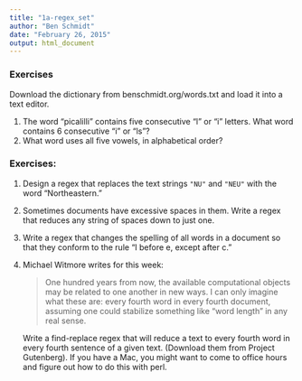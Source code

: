 ```yaml
---
title: "1a-regex_set"
author: "Ben Schmidt"
date: "February 26, 2015"
output: html_document
---
```




### Exercises
Download the dictionary from benschmidt.org/words.txt and load it into a text editor.

1. The word "picalilli" contains five consecutive "l" or "i" letters. What word contains 6 consecutive "i" or "ls"?
2. What word uses all five vowels, in alphabetical order?


### Exercises:

1. Design a regex that replaces the text strings `"NU"` and `"NEU"` with the word "Northeastern."

2. Sometimes documents have excessive spaces in them. Write a regex that reduces any string of spaces down to just one.

3. Write a regex that changes the spelling of all words in a document so that they conform to the rule "I before e, except after c."

4. Michael Witmore writes for this week:

	> One hundred years from now, the available computational objects may be related to one another in new ways. I can only imagine what these are: every fourth word in every fourth document, assuming one could stabilize something like “word length” in any real sense.

	Write a find-replace regex that will reduce a text to every fourth word in every fourth sentence of a given text. (Download them from Project Gutenberg). If you have a Mac, you might want to come to office hours and figure out how to do this with perl.


